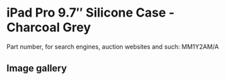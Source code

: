 
# iPad Pro 9.7″ Silicone Case - Charcoal Grey

Part number, for search engines, auction websites and such: MM1Y2AM/A

## Image gallery

<div style={{ width: '100%', maxWidth: '768px' }}>
<GalleryComponent
    images={[
      {
        original: "/everysource/MM1Y2.webp",
        thumbnail: "/everypreview/MM1Y2.webp",
      },
      {
        original: "/everysource/MM1Y2_AV1_GOLD.webp",
        thumbnail: "/everypreview/MM1Y2_AV1_GOLD.webp",
      },
      {
        original: "/everysource/MM1Y2_AV1_ROSEGOLD.webp",
        thumbnail: "/everypreview/MM1Y2_AV1_ROSEGOLD.webp",
      },
      {
        original: "/everysource/MM1Y2_AV1_SILVER.webp",
        thumbnail: "/everypreview/MM1Y2_AV1_SILVER.webp",
      },
      {
        original: "/everysource/MM1Y2_AV1_SPACE_GRAY.webp",
        thumbnail: "/everypreview/MM1Y2_AV1_SPACE_GRAY.webp",
      },
      {
        original: "/everysource/MM1Y2_AV2.webp",
        thumbnail: "/everypreview/MM1Y2_AV2.webp",
      },
      {
        original: "/everysource/MM1Y2_AV3.webp",
        thumbnail: "/everypreview/MM1Y2_AV3.webp",
      },
      {
        original: "/everysource/MM1Y2_AV4.webp",
        thumbnail: "/everypreview/MM1Y2_AV4.webp",
      }
    ]}
  />
</div>